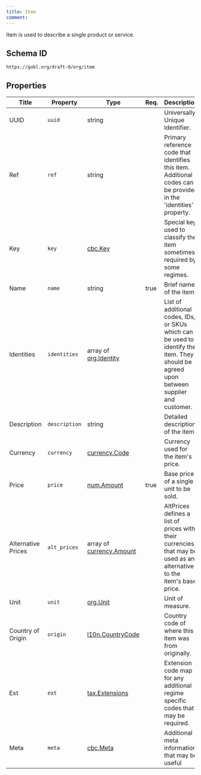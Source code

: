```yaml
---
title: Item
comment: 
---
```


Item is used to describe a single product or service.

## Schema ID

`https://gobl.org/draft-0/org/item`

## Properties

| Title              | Property      | Type                                                 | Req. | Description                                                                                                                              |
|--------------------|---------------|------------------------------------------------------|------|------------------------------------------------------------------------------------------------------------------------------------------|
| UUID               | `uuid`        | string                                               |      | Universally Unique Identifier.                                                                                                           |
| Ref                | `ref`         | string                                               |      | Primary reference code that identifies this item. Additional codes can be provided in the 'identities' property.                         |
| Key                | `key`         | [cbc.Key](/draft-0/cbc/key)                          |      | Special key used to classify the item sometimes required by some regimes.                                                                |
| Name               | `name`        | string                                               | true | Brief name of the item                                                                                                                   |
| Identities         | `identities`  | array of [org.Identity](/draft-0/org/identity)       |      | List of additional codes, IDs, or SKUs which can be used to identify the item. They should be agreed upon between supplier and customer. |
| Description        | `description` | string                                               |      | Detailed description of the item.                                                                                                        |
| Currency           | `currency`    | [currency.Code](/draft-0/currency/code)              |      | Currency used for the item's price.                                                                                                      |
| Price              | `price`       | [num.Amount](/draft-0/num/amount)                    | true | Base price of a single unit to be sold.                                                                                                  |
| Alternative Prices | `alt_prices`  | array of [currency.Amount](/draft-0/currency/amount) |      | AltPrices defines a list of prices with their currencies that may be used as an alternative to the item's base price.                    |
| Unit               | `unit`        | [org.Unit](/draft-0/org/unit)                        |      | Unit of measure.                                                                                                                         |
| Country of Origin  | `origin`      | [l10n.CountryCode](/draft-0/l10n/country_code)       |      | Country code of where this item was from originally.                                                                                     |
| Ext                | `ext`         | [tax.Extensions](/draft-0/tax/extensions)            |      | Extension code map for any additional regime specific codes that may be required.                                                        |
| Meta               | `meta`        | [cbc.Meta](/draft-0/cbc/meta)                        |      | Additional meta information that may be useful                                                                                           |

